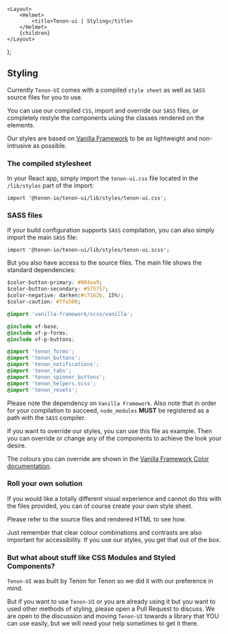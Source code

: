 

    <Layout>
        <Helmet>
            <title>Tenon-ui | Styling</title>
        </Helmet>
        {children}
    </Layout>
);

## Styling

Currently `Tenon-UI` comes with a compiled `style sheet` as well as `SASS` source files for you
to use.

You can use our compiled `CSS`, import and override our `SASS` files, or completely restyle the components
using the classes rendered on the elements.

Our styles are based on [Vanilla Framework](https://vanillaframework.io/) to be as lightweight
and non-intrusive as possible.

### The compiled stylesheet

In your React app, simply import the `tenon-ui.css` file located in the `/lib/styles` part of
the import:

```
import '@tenon-io/tenon-ui/lib/styles/tenon-ui.css';
```

### SASS files

If your build configuration supports `SASS` compilation, you can also simply import the main `SASS`
file:

```
import '@tenon-io/tenon-ui/lib/styles/tenon-ui.scss';
```

But you also have access to the source files. The main file shows the standard dependencies:

```css
$color-button-primary: #004aa9;
$color-button-secondary: #575757;
$color-negative: darken(#c7162b, 15%);
$color-caution: #ffa500;

@import 'vanilla-framework/scss/vanilla';

@include vf-base;
@include vf-p-forms;
@include vf-p-buttons;

@import 'tenon_forms';
@import 'tenon_buttons';
@import 'tenon_notifications';
@import 'tenon_tabs';
@import 'tenon_spinner_buttons';
@import 'tenon_helpers.scss';
@import 'tenon_resets';
```

Please note the dependency on `Vanilla Framework`. Also note that in order for your compilation
to succeed, `node_modules` **MUST** be registered as a path with the `SASS` compiler.

If you want to override our styles, you can use this file as example. Then you can override or change
any of the components to achieve the look your desire.

The colours you can override are shown in the [Vanilla Framework Color documentation](https://docs.vanillaframework.io/en/settings/color-settings).

### Roll your own solution

If you would like a totally different visual experience and cannot do this with the files provided,
you can of course create your own style sheet.

Please refer to the source files and rendered HTML to see how.

Just remember that clear colour combinations and contrasts are also important for accessibility.
If you use our styles, you get that out of the box.

### But what about stuff like CSS Modules and Styled Components?

`Tenon-UI` was built by Tenon for Tenon so we did it with our preference in mind.

But if you want to use `Tenon-UI` or you are already using it but you want to used other methods of styling,
please open a Pull Request to discuss. We are open to the discussion and moving `Tenon-UI` towards
a library that YOU can use easily, but we will need your help sometimes to get it there.
